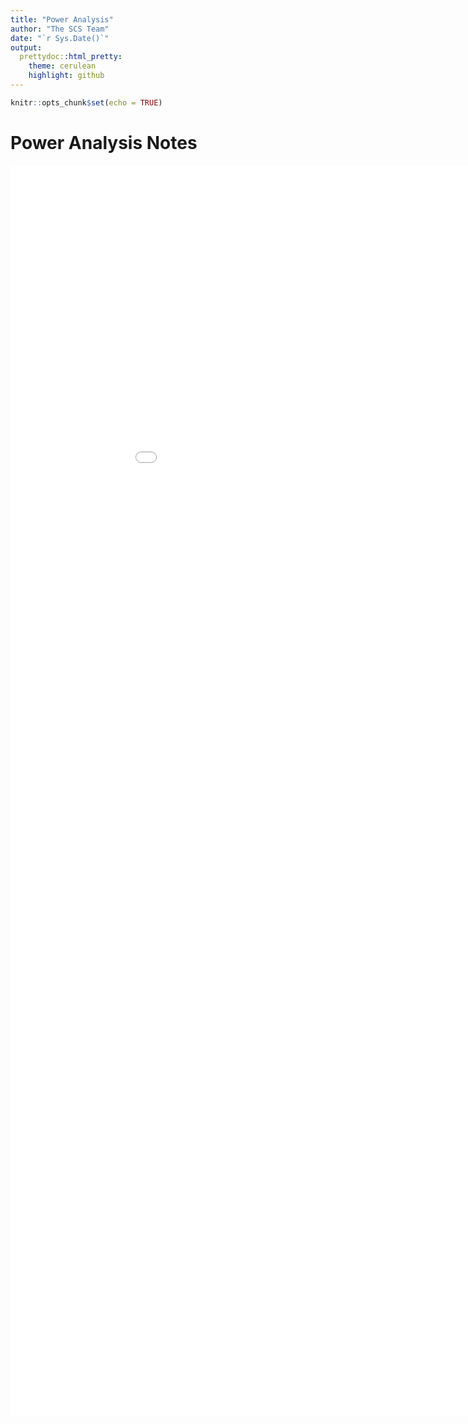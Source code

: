 ```yaml
---
title: "Power Analysis"
author: "The SCS Team"
date: "`r Sys.Date()`"
output:
  prettydoc::html_pretty:
    theme: cerulean
    highlight: github
---
```

```r
knitr::opts_chunk$set(echo = TRUE)
```

# Power Analysis Notes
<embed src="Power_Analysis_I.pdf#toolbar=0" width="1000" height="2000">


